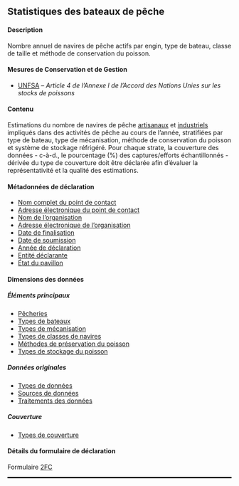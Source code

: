 ## Statistiques des bateaux de pêche {#FC}

#### Description

Nombre annuel de navires de pêche actifs par engin, type de bateau, classe de taille et méthode de conservation du poisson.

#### Mesures de Conservation et de Gestion

- [UNFSA](https://www.un.org/depts/los/convention_agreements/texts/fish_stocks_agreement/CONF164_37.htm) -- _Article 4 de l'Annexe I de l'Accord des Nations Unies sur les stocks de poissons_

#### Contenu

Estimations du nombre de navires de pêche [artisanaux](#iotcartisanalfishingvessel) et [industriels](#iotcindustrialfishingvessel) impliqués dans des activités de pêche au cours de l'année, stratifiées par type de bateau, type de mécanisation, méthode de conservation du poisson et système de stockage réfrigéré. Pour chaque strate, la couverture des données - c-à-d., le pourcentage (%) des captures/efforts échantillonnés - dérivée du type de couverture doit être déclarée afin d'évaluer la représentativité et la qualité des estimations.

#### Métadonnées de déclaration

- [Nom complet du point de contact](#fcname)
- [Adresse électronique du point de contact](#fcemail)
- [Nom de l'organisation](#orgname)
- [Adresse électronique de l'organisation](#orgemail)
- [Date de finalisation](#findate)
- [Date de soumission](#subdate)
- [Année de déclaration](#repyear)
- [Entité déclarante](#repentity)
- [État du pavillon](#repflagstate)

#### Dimensions des données

##### Éléments principaux

- [Pêcheries](../domain/fisheries/#fisheries)
- [Types de bateaux](../domain/fisheries/#boatTypes)
- [Types de mécanisation](../domain/fisheries/#mechanizationTypes)
- [Types de classes de navires](..domain/fisheries/#boatClassTypes)
- [Méthodes de préservation du poisson](../domain/fisheries/#fishPreservationMethods)
- [Types de stockage du poisson](../domain/fisheries/#fishStorageTypes)

##### Données originales

- [Types de données](../domain/data/#types)
- [Sources de données](../domain/data/#sourcesFC)
- [Traitements des données](../domain/data/#processingsFC)

##### Couverture

- [Types de couverture](../domain/data/#coverageTypes)

#### Détails du formulaire de déclaration

Formulaire [2FC](../forms/#Form_2FC)

<hr style="border:1.5px solid black">
